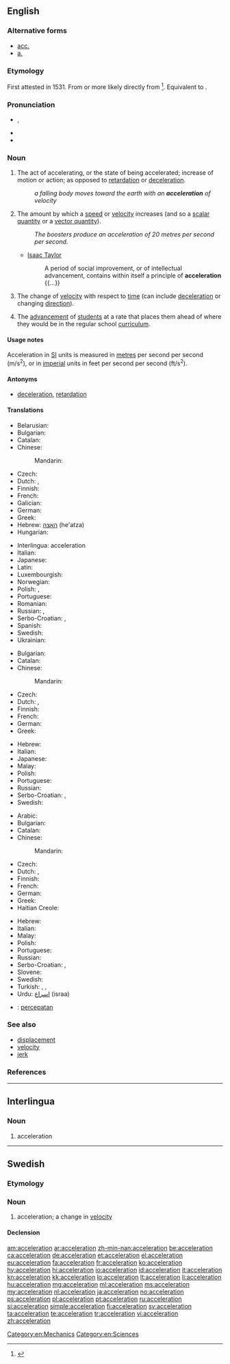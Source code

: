 ==English==

===Alternative forms===
* [[acc.]]
* [[a.]]

===Etymology===
First attested in 1531. From {{etyl|fr|en}} {{term|acceleration|accélération|lang=fr}} or more likely directly from {{etyl|la|en}} {{m|la|accelerātiō||a hastening, acceleration}}<ref>{{R:CDOE|page=6}}</ref>. Equivalent to {{suffix|accelerate|ion}}.

===Pronunciation===
* {{enPR|əksĕlərā'shən}}, {{IPA|/ək.ˌsɛl.ə.ˈɹeɪ.ʃən/|/æk.ˌsɛl.ə.ˈɹeɪ.ʃən/|/ɪk.ˌsɛl.ə.ˈɹeɪ.ʃən/}}
* {{audio|En-us-acceleration.ogg|Audio (US)|lang=en}}
* {{rhymes|eɪʃən}}

===Noun===
{{en-noun|~}}

# {{context|uncountable|lang=en}} The act of accelerating, or the state of being accelerated; increase of motion or action; as opposed to [[retardation]] or [[deceleration]].
#: ''a falling body moves toward the earth with an '''acceleration''' of velocity''
# {{context|countable|lang=en}} The amount by which a [[speed]] or [[velocity]] increases (and so a [[scalar quantity]] or a [[vector quantity]]).
#: ''The boosters produce an acceleration of 20 metres per second per second.''
#* {{rfdate}} [[w:Isaac Taylor|Isaac Taylor]]
#*: A period of social improvement, or of intellectual advancement, contains within itself a principle of '''acceleration''' {{...}}
# {{context|physics|lang=en}} The change of [[velocity]] with respect to [[time]] (can include [[deceleration]] or changing [[direction]]).
# The [[advancement]] of [[student]]s at a rate that places them ahead of where they would be in the regular school [[curriculum]].

====Usage notes====
Acceleration in [[SI]] units is measured in [[metre]]s per second per second (m/s<sup>2</sup>), or in [[imperial]] units in feet per second per second (ft/s<sup>2</sup>).

====Antonyms====
* {{sense|act or state, amount}} [[deceleration]], [[retardation]]

====Translations====
{{trans-top|act or state}}
* Belarusian: {{t|be|паскарэ́нне|n|sc=Cyrl}}
* Bulgarian: {{t|bg|ускоряване}}
* Catalan: {{t|ca|acceleració|f}}
* Chinese:
*: Mandarin: {{t+|cmn|加速|tr=jiāsù|sc=Hani}}
* Czech: {{t|cs|zrychlení|n}}
* Dutch: {{t+|nl|versnelling|f}}, {{t+|nl|acceleratie|f}}
* Finnish: {{t|fi|kiihdytys}}
* French: {{t+|fr|accélération|f}}
* Galician: {{t+|gl|aceleración|f}}
* German: {{t+|de|Beschleunigung|f}}
* Greek: {{t+|el|επιτάχυνση|f|tr=epitáchynsi|sc=Grek}}
* Hebrew: [[האצה]] (he'atza) {{g|f}}
* Hungarian: {{t+|hu|gyorsulás}}
{{trans-mid}}
* Interlingua: acceleration
* Italian: {{t+|it|accelerazione|f}}
* Japanese: {{t+|ja|加速|tr=かそく, kasoku}}
* Latin: {{t|la|accelerātiō|f}}
* Luxembourgish: {{t|lb|Acceleratioun|f}}
* Norwegian: {{t+|no|akselerasjon|m}}
* Polish: {{t+|pl|przyspieszenie|n}}, {{t|pl|akceleracja|f}}
* Portuguese: {{t+|pt|aceleração|f}}
* Romanian: {{t+|ro|accelerație|f}}
* Russian: {{t+|ru|ускорение|n|tr=uskorénije}}, {{t+|ru|разгон|m|tr=razgón}}
* Serbo-Croatian: {{t|sh|akcelerácija|f}}, {{t|sh|ubrzánje|n}}
* Spanish: {{t+|es|aceleración}}
* Swedish: {{t+|sv|acceleration|c}}
* Ukrainian: {{t+|uk|приско́рення|n|sc=Cyrl}}
{{trans-bottom}}

{{trans-top|amount}}
* Bulgarian: {{t+|bg|ускорение|n|tr=uskorénie}}
* Catalan: {{t|ca|acceleració|f}}
* Chinese:
*: Mandarin: {{t+|cmn|加速度|tr=jiāsùdù|sc=Hani}}
* Czech: {{t|cs|zrychlení|n}}
* Dutch: {{t+|nl|versnelling|f}}, {{t+|nl|acceleratie|f}}
* Finnish: {{t+|fi|kiihtyvyys}}
* French: {{t+|fr|accélération|f}}
* German: {{t+|de|Beschleunigung|f}}
* Greek: {{t+|el|επιτάχυνση|f|tr=epitáchynsi|sc=Grek}}
{{trans-mid}}
* Hebrew: {{t|he|תאוצה|f|tr=teutza}}
* Italian: {{t+|it|accelerazione|f}}
* Japanese: {{t+|ja|加速度|tr=かそくど, kasokudo}}
* Malay: {{t|ms|pecutan}}
* Polish: {{t+|pl|przyspieszenie|n}}
* Portuguese: {{t+|pt|aceleração|f}}
* Russian: {{t+|ru|ускорение|n|tr=uskorénije}}
* Serbo-Croatian: {{t|sh|akcelerácija|f}}, {{t|sh|ubrzánje|n}}
* Swedish: {{t+|sv|acceleration|c}}
{{trans-bottom}}

{{trans-top|(physics)}}
* Arabic: {{t|ar|عجلة|sc=Arab}}
* Bulgarian: {{t+|bg|ускорение|n|tr=uskorénie}}
* Catalan: {{t|ca|acceleració|f}}
* Chinese:
*: Mandarin: {{t+|cmn|加速度|tr=jiāsùdù|sc=Hani}}
* Czech: {{t|cs|zrychlení|n}}
* Dutch: {{t+|nl|versnelling|f}}, {{t+|nl|acceleratie|f}}
* Finnish: {{t+|fi|kiihtyvyys}}
* French: {{t+|fr|accélération|f}}
* German: {{t+|de|Beschleunigung|f}}
* Greek: {{t+|el|επιτάχυνση|f|tr=epitáchynsi|sc=Grek}}
* Haitian Creole: {{t|ht|akselerasyon}}
{{trans-mid}}
* Hebrew: {{t|he|תאוצה|f}}
* Italian: {{t+|it|accelerazione|f}}
* Malay: {{t|ms|pemecutan}}
* Polish: {{t+|pl|przyspieszenie|n}}
* Portuguese: {{t+|pt|aceleração|f}}
* Russian: {{t+|ru|ускорение|n|tr=uskorénije}}
* Serbo-Croatian: {{t|sh|akcelerácija|f}}, {{t|sh|ubrzánje|n}}
* Slovene: {{t+|sl|pospešek|m}}
* Swedish: {{t+|sv|acceleration|c}}
* Turkish: {{t+|tr|ivme}}, {{t+|tr|hızlanma}}, {{t+|tr|hızlanma}}
* Urdu: [[اسراع]] (israa) {{g|m}}
{{trans-bottom}}

{{checktrans-top}}
* {{ttbc|id}}: [[cepat|percepatan]]
{{trans-bottom}}

===See also===
* [[displacement]]
* [[velocity]]
* [[jerk]]

===References===
<references/>

[[Category:en:Mechanics]]
[[Category:en:Sciences]]

----

==Interlingua==

===Noun===
{{ia-noun|es}}

# acceleration

----

==Swedish==

===Etymology===
{{suffix|accelerera|tion|lang=sv}}

===Noun===
{{sv-noun|c}}

# acceleration; a change in [[velocity]]

====Declension====
{{sv-noun-reg-er}}

[[am:acceleration]]
[[ar:acceleration]]
[[zh-min-nan:acceleration]]
[[be:acceleration]]
[[ca:acceleration]]
[[de:acceleration]]
[[et:acceleration]]
[[el:acceleration]]
[[eu:acceleration]]
[[fa:acceleration]]
[[fr:acceleration]]
[[ko:acceleration]]
[[hy:acceleration]]
[[hi:acceleration]]
[[io:acceleration]]
[[id:acceleration]]
[[it:acceleration]]
[[kn:acceleration]]
[[kk:acceleration]]
[[lo:acceleration]]
[[lt:acceleration]]
[[li:acceleration]]
[[hu:acceleration]]
[[mg:acceleration]]
[[ml:acceleration]]
[[ms:acceleration]]
[[my:acceleration]]
[[nl:acceleration]]
[[ja:acceleration]]
[[no:acceleration]]
[[ps:acceleration]]
[[pl:acceleration]]
[[pt:acceleration]]
[[ru:acceleration]]
[[si:acceleration]]
[[simple:acceleration]]
[[fi:acceleration]]
[[sv:acceleration]]
[[ta:acceleration]]
[[te:acceleration]]
[[tr:acceleration]]
[[vi:acceleration]]
[[zh:acceleration]]